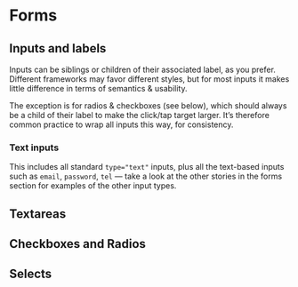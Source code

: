 
<Meta title="Base/Forms/Overview" />

# Forms

## Inputs and labels

Inputs can be siblings or children of their associated label, as you prefer. Different frameworks may favor different styles, but for most inputs it makes little difference in terms of semantics & usability.

The exception is for radios & checkboxes (see below), which should always be a child of their label to make the click/tap target larger. It’s therefore common practice to wrap all inputs this way, for consistency.

### Text inputs

This includes all standard `type="text"` inputs, plus all the text-based inputs such as `email`, `password`, `tel` — take a look at the other stories in the forms section for examples of the other input types.

<Canvas isColumn>
  <Story id="base-forms-input-text--text-with-value" />
  <Story id="base-forms-input-text--text-with-value-invalid" />
  <Story id="base-forms-input-text--text-with-value-disabled" />
  <Story id="base-forms-input-text--text-empty" />
  <Story id="base-forms-input-text--text-empty-invalid" />
  <Story id="base-forms-input-text--text-empty-disabled" />
</Canvas>

## Textareas

<Canvas isColumn>
  <Story id="base-forms-textarea--with-value" />
  <Story id="base-forms-textarea--with-value-invalid" />
  <Story id="base-forms-textarea--with-value-disabled" />
  <Story id="base-forms-textarea--empty" />
  <Story id="base-forms-textarea--empty-invalid" />
  <Story id="base-forms-textarea--empty-disabled" />
</Canvas>

## Checkboxes and Radios

<Canvas isColumn>
  <Story id="base-forms-input-checkbox--base" />
  <Story id="base-forms-input-checkbox--invalid" />
  <Story id="base-forms-input-checkbox--disabled" />
  <Story id="base-forms-input-checkbox--checked" />
  <Story id="base-forms-input-checkbox--checked-invalid" />
  <Story id="base-forms-input-checkbox--checked-disabled" />
</Canvas>

<Canvas isColumn>
  <Story id="base-forms-input-radio--base" />
  <Story id="base-forms-input-radio--invalid" />
  <Story id="base-forms-input-radio--disabled" />
  <Story id="base-forms-input-radio--checked" />
  <Story id="base-forms-input-radio--checked-invalid" />
  <Story id="base-forms-input-radio--checked-disabled" />
</Canvas>

## Selects

<Canvas isColumn>
  <Story id="base-forms-select--base" />
  <Story id="base-forms-select--invalid" />
  <Story id="base-forms-select--disabled" />
</Canvas>
